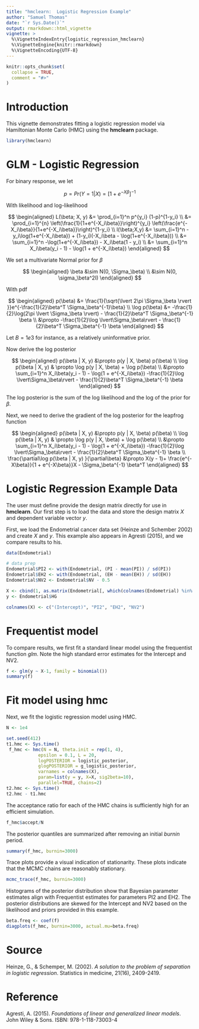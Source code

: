 ```yaml
---
title: "hmclearn:  Logistic Regression Example"
author: "Samuel Thomas"
date: "`r Sys.Date()`"
output: rmarkdown::html_vignette
vignette: >
  %\VignetteIndexEntry{logistic_regression_hmclearn}
  %\VignetteEngine{knitr::rmarkdown}
  %\VignetteEncoding{UTF-8}
---
```



```r
knitr::opts_chunk$set(
  collapse = TRUE,
  comment = "#>"
)
```

# Introduction

This vignette demonstrates fitting a logistic regression model via Hamiltonian Monte Carlo (HMC) using the **hmclearn** package. 

```r
library(hmclearn)
```


# GLM - Logistic Regression

For binary response, we let

$$
p = Pr(Y = 1 | X) = [1 + e^{-X\beta}]^{-1}
$$


With likelihood and log-likelihood

$$
\begin{aligned}
L(\beta; X, y) &= \prod_{i=1}^n p^{y_i} (1-p)^{1-y_i} \\
&= \prod_{i=1}^{n} \left(\frac{1}{1+e^{-X_i\beta}}\right)^{y_i} 
\left(\frac{e^{-X_i\beta}}{1+e^{-X_i\beta}}\right)^{1-y_i}  \\
l(\beta;X,y) &= \sum_{i=1}^n -y_i\log(1+e^{-X_i\beta}) + (1-y_i)(-X_i\beta - \log(1+e^{-X_i\beta})) \\
&= \sum_{i=1}^n -\log(1+e^{-X_i\beta}) - X_i\beta(1 - y_i) \\
&= \sum_{i=1}^n X_i\beta(y_i - 1) - \log(1 + e^{-X_i\beta})
\end{aligned}
$$

We set a multivariate Normal prior for $\beta$

$$
\begin{aligned}
\beta &\sim N(0, \Sigma_\beta) \\
&\sim N(0, \sigma_\beta^2I)
\end{aligned}
$$

With pdf

$$
\begin{aligned}
p(\beta) &= \frac{1}{\sqrt{\lvert 2\pi \Sigma_\beta \rvert }}e^{-\frac{1}{2}\beta^T \Sigma_\beta^{-1}\beta} \\
\log p(\beta) &= -\frac{1}{2}\log(2\pi \lvert \Sigma_\beta \rvert) - \frac{1}{2}\beta^T \Sigma_\beta^{-1} \beta \\
&\propto -\frac{1}{2}\log \lvert\Sigma_\beta\rvert - \frac{1}{2}\beta^T \Sigma_\beta^{-1} \beta
\end{aligned}
$$

Let $B = 1e3$ for instance, as a relatively uninformative prior.

Now derive the log posterior

$$
\begin{aligned}
p(\beta | X, y) &\propto p(y | X, \beta)  p(\beta) \\
\log p(\beta | X, y) & \propto \log p(y | X, \beta) + \log p(\beta) \\
&\propto \sum_{i=1}^n X_i\beta(y_i - 1) - \log(1 + e^{-X_i\beta}) -\frac{1}{2}\log \lvert\Sigma_\beta\rvert - \frac{1}{2}\beta^T \Sigma_\beta^{-1} \beta 
\end{aligned}
$$

The log posterior is the sum of the log likelihood and the log of the prior for $\beta$.  

Next, we need to derive the gradient of the log posterior for the leapfrog function

$$
\begin{aligned}
p(\beta | X, y) &\propto p(y | X, \beta)  p(\beta) \\
\log p(\beta | X, y) & \propto \log p(y | X, \beta) + \log p(\beta) \\
&\propto \sum_{i=1}^n X_i\beta(y_i - 1) - \log(1 + e^{-X_i\beta}) -\frac{1}{2}\log \lvert\Sigma_\beta\rvert - \frac{1}{2}\beta^T \Sigma_\beta^{-1} \beta \\
\frac{\partial\log p(\beta | X, y) }{\partial\beta} &\propto X(y - 1)+ \frac{e^{-X\beta}}{1 + e^{-X\beta}}X - \Sigma_\beta^{-1} \beta^T
\end{aligned}
$$

# Logistic Regression Example Data

The user must define provide the design matrix directly for use in **hmclearn**.  Our first step is to load the data and store the design matrix $X$ and dependent variable vector $y$. 

First, we load the Endometrial cancer data set (Heinze and Schember 2002) and create $X$ and $y$.  This example also appears in Agresti (2015), and we compare results to his.  

```r
data(Endometrial)

# data prep
Endometrial$PI2 <- with(Endometrial, (PI - mean(PI)) / sd(PI))
Endometrial$EH2 <- with(Endometrial, (EH - mean(EH)) / sd(EH))
Endometrial$NV2 <- Endometrial$NV - 0.5

X <- cbind(1, as.matrix(Endometrial[, which(colnames(Endometrial) %in% c("PI2", "EH2", "NV2"))]))
y <- Endometrial$HG

colnames(X) <- c("(Intercept)", "PI2", "EH2", "NV2")

```

# Frequentist model

To compare results, we first fit a standard linear model using the frequentist function *glm*.  Note the high standard error estimates for the Intercept and NV2.  

```r
f <- glm(y ~ X-1, family = binomial())
summary(f)

```

# Fit model using hmc

Next, we fit the logistic regression model using HMC.  

```r
N <- 1e4

set.seed(412)
t1.hmc <- Sys.time()
 f_hmc <- hmc(N = N, theta.init = rep(1, 4), 
            epsilon = 0.1, L = 20, 
            logPOSTERIOR = logistic_posterior, 
            glogPOSTERIOR = g_logistic_posterior, 
            varnames = colnames(X),
            param=list(y = y, X=X, sig2beta=10), 
            parallel=TRUE, chains=2)
t2.hmc <- Sys.time()
t2.hmc - t1.hmc
```

The acceptance ratio for each of the HMC chains is sufficiently high for an efficient simulation.  

```r
f_hmc$accept/N
```

The posterior quantiles are summarized after removing an initial *burnin* period.  

```r
summary(f_hmc, burnin=3000)
```

Trace plots provide a visual indication of stationarity.  These plots indicate that the MCMC chains are reasonably stationary.  

```r
mcmc_trace(f_hmc, burnin=3000)
```

Histograms of the posterior distribution show that Bayesian parameter estimates align with Frequentist estimates for parameters PI2 and EH2.  The posterior distributions are skewed for the Intercept and NV2 based on the likelihood and priors provided in this example.  

```r
beta.freq <- coef(f)
diagplots(f_hmc, burnin=3000, actual.mu=beta.freq)
```

# Source

Heinze, G., & Schemper, M. (2002). *A solution to the problem of separation in logistic regression*. Statistics in medicine, 21(16), 2409-2419.

# Reference

Agresti, A. (2015). *Foundations of linear and generalized linear models*. John Wiley & Sons.  ISBN: 978-1-118-73003-4




